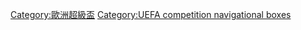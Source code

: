 <noinclude>{{noteTA|G1=uefa}}</noinclude>{{Navbox
|name= 歐洲超級盃盟主
|title= [[歐洲超級盃]][[欧洲超级杯比赛列表|冠軍]]
|state= {{{state|autocollapse}}}
|listclass= hlist
|group1=[[欧洲冠军联赛|歐冠]] vs. [[欧洲优胜者杯|优胜者杯]]
|list1=
*'''[[1973年欧洲超级杯|1973]]'''：{{flagicon|Netherlands|size=15px}} [[阿贾克斯足球俱乐部|阿賈克斯]]
*'''[[1975年欧洲超级杯|1975]]'''：{{flagicon|Soviet Union|size=15px}} [[基輔迪納摩足球俱樂部|基輔迪納摩]]
*'''[[1976年欧洲超级杯|1976]]'''：{{flagicon|Belgium|size=15px}} [[皇家安德列治體育會|安德列治]]
*'''[[1977年欧洲超级杯|1977]]'''：{{flagicon|England|size=15px}} [[利物浦足球俱乐部|利物浦]]
*'''[[1978年欧洲超级杯|1978]]'''：{{flagicon|Belgium|size=15px}} [[安德莱赫特足球俱乐部|安德莱赫特]]
*'''[[1979年欧洲超级杯|1979]]'''：{{flagicon|England|size=15px}} [[诺丁汉森林足球俱乐部|诺丁汉森林]]
*'''[[1980年欧洲超级杯|1980]]'''：{{flagicon|Spain|variant=1977|size=15px}} [[巴伦西亚足球俱乐部|巴伦西亚]]
*'''[[1982年欧洲超级杯|1982]]'''：{{flagicon|England|size=15px}} [[阿士東維拉足球會|阿士東維拉]]
*'''[[1983年欧洲超级杯|1983]]'''：{{flagicon|Scotland|size=15px}} [[阿伯丁足球俱乐部|阿伯丁]]
*'''[[1984年欧洲超级杯|1984]]'''：{{flagicon|Italy|size=15px}} [[尤文图斯足球俱乐部|尤文圖斯]]
*'''[[1986年欧洲超级杯|1986]]'''：{{flagicon|Romania|variant=1965|size=15px}} [[布加勒斯特星足球俱樂部|布加勒斯特星隊]]
*'''[[1987年欧洲超级杯|1987]]'''：{{flagicon|Portugal|size=15px}} [[波尔图足球俱乐部|波尔图]]
*'''[[1988年欧洲超级杯|1988]]'''：{{flagicon|Belgium|size=15px}} [[皇家梅赫倫足球會|梅赫倫]]
*'''[[1989年欧洲超级杯|1989]]'''：{{flagicon|Italy|size=15px}} [[AC米兰]]
*'''[[1990年欧洲超级杯|1990]]'''：{{flagicon|Italy|size=15px}} [[AC米兰]]
*'''[[1991年欧洲超级杯|1991]]'''：{{flagicon|England|size=15px}} [[曼徹斯特聯足球俱樂部|曼聯]]
*'''[[1992年欧洲超级杯|1992]]'''：{{flagicon|Spain|size=15px}} [[巴塞罗那足球俱乐部|巴塞罗那]]
*'''[[1993年欧洲超级杯|1993]]'''：{{flagicon|Italy|size=15px}} [[帕爾馬足球會|帕尔玛]]
*'''[[1994年欧洲超级杯|1994]]'''：{{flagicon|Italy|size=15px}} [[AC米兰]]
*'''[[1995年欧洲超级杯|1995]]'''：{{flagicon|Netherlands|size=15px}} [[阿贾克斯足球俱乐部|阿賈克斯]]
*'''[[1996年欧洲超级杯|1996]]'''：{{flagicon|Italy|size=15px}} [[尤文图斯足球俱乐部|尤文圖斯]]
*'''[[1997年欧洲超级杯|1997]]'''：{{flagicon|Spain|size=15px}} [[巴塞罗那足球俱乐部|巴塞罗那]]
*'''[[1998年欧洲超级杯|1998]]'''：{{flagicon|England|size=15px}} [[切尔西足球俱乐部|切尔西]]
*'''[[1999年欧洲超级杯|1999]]'''：{{flagicon|Italy|size=15px}} [[拉素體育會|拉素]]
|group2=[[欧洲冠军联赛|歐冠]] vs. [[欧足联欧洲联赛|歐協盃]]
|list2=
*'''[[2000年欧洲超级杯|2000]]'''：{{flagicon|Turkey|size=15px}} [[加拉塔沙雷體育會|加拉塔沙雷]]
*'''[[2001年欧洲超级杯|2001]]'''：{{flagicon|England|size=15px}} [[利物浦足球俱乐部|利物浦]]
*'''[[2002年欧洲超级杯|2002]]'''：{{flagicon|Spain|size=15px}} [[皇家马德里足球俱乐部|皇家馬德里]]
*'''[[2003年欧洲超级杯|2003]]'''：{{flagicon|Italy|size=15px}} [[AC米兰]]
*'''[[2004年欧洲超级杯|2004]]'''：{{flagicon|Spain|size=15px}} [[巴伦西亚足球俱乐部|巴伦西亚]]
*'''[[2005年歐洲超級盃|2005]]'''：{{flagicon|England|size=15px}} [[利物浦足球俱乐部|利物浦]]
*'''[[2006年欧洲超级杯|2006]]'''：{{flagicon|Spain|size=15px}} [[塞維利亞足球俱樂部|塞維利亞]]
*'''[[2007年欧洲超级杯|2007]]'''：{{flagicon|Italy|size=15px}} [[AC米兰]]
*'''[[2008年欧洲超级杯|2008]]'''：{{flagicon|Russia|size=15px}} [[圣彼得堡泽尼特足球俱乐部|澤尼特]]
*'''[[2009年欧洲超级杯|2009]]'''：{{flagicon|Spain|size=15px}} [[巴塞罗那足球俱乐部|巴塞罗那]]
|group3=[[欧洲冠军联赛|歐冠]] vs. [[欧足联欧洲联赛|歐霸]]
|list3=
*'''[[2010年欧洲超级杯|2010]]'''：{{flagicon|Spain|size=15px}} [[马德里竞技俱乐部|马德里竞技]]
*'''[[2011年歐洲超級盃|2011]]'''：{{flagicon|Spain|size=15px}} [[巴塞罗那足球俱乐部|巴塞罗那]]
*'''[[2012年歐洲超級盃|2012]]'''：{{flagicon|Spain|size=15px}} [[马德里竞技俱乐部|马德里竞技]]
*'''[[2013年歐洲超級盃|2013]]'''：{{flagicon|Germany|size=15px}} [[拜仁慕尼黑足球俱乐部|拜仁慕尼黑]]
*'''[[2014年欧洲超级杯|2014]]'''：{{flagicon|Spain|size=15px}} [[皇家马德里足球俱乐部|皇家馬德里]]
*'''[[2015年欧洲超级杯|2015]]'''：{{flagicon|Spain|size=15px}} [[巴塞罗那足球俱乐部|巴塞罗那]]
*'''[[2016年歐洲超級盃|2016]]'''：{{flagicon|Spain|size=15px}} [[皇家马德里足球俱乐部|皇家馬德里]]
*'''[[2017年歐洲超級盃|2017]]'''：{{flagicon|Spain|size=15px}} [[皇家马德里足球俱乐部|皇家馬德里]]
*'''[[2018年歐洲超級盃|2018]]'''：{{flagicon|Spain|size=15px}} [[马德里竞技俱乐部|马德里竞技]]
*'''[[2019年歐洲超級盃|2019]]'''：{{flagicon|England|size=15px}} [[利物浦足球俱乐部|利物浦]]
*'''[[2020年欧洲超级杯|2020]]'''：{{flagicon|Germany|size=15px}} [[拜仁慕尼黑足球俱乐部|拜仁慕尼黑]]
*'''[[2021年欧洲超级杯|2021]]'''：{{flagicon|England|size=15px}} [[切尔西足球俱乐部|切尔西]]

}}<noinclude>
{{collapsible option}}
[[Category:歐洲超級盃]]
[[Category:UEFA competition navigational boxes]]
</noinclude>